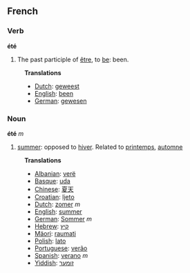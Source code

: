==French==
===Verb===

'''été'''
# The past participle of [[être]], to [[be]]: been.

:'''Translations'''
:*[[Dutch]]: [[geweest]]
:*[[English]]: [[been]]
:*[[German]]: [[gewesen]]

===Noun===

'''été''' ''m''

# [[summer]]: opposed to [[hiver]]. Related to [[printemps]], [[automne]]

:'''Translations'''
:*[[Albanian]]: [[verë]]
:*[[Basque]]: [[uda]]
:*[[Chinese]]: [[夏天]]
:*[[Croatian]]: [[ljeto]]
:*[[Dutch]]: [[zomer]] ''m''
:*[[English]]: [[summer]]
:*[[German]]: [[Sommer]] ''m''
:*[[Hebrew]]: [[קיץ]]
:*[[Mäori]]: [[raumati]]
:*[[Polish]]: [[lato]]
:*[[Portuguese]]: [[verão]]
:*[[Spanish]]: [[verano]] ''m''
:*[[Yiddish]]: [[זומער]]
